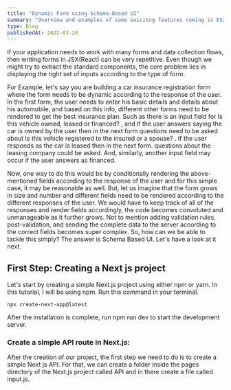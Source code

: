 ```yaml
---
title: "Dynamic Form using Schema-Based UI"
summary: "Overview and examples of some exicitng features coming in ES2022."
type: Blog
publishedAt: 2022-03-28
---
```


If your application needs to work with many forms and data collection flows, then writing forms in JSX(React) can be very repetitive. Even though we might try to extract the standard components, the core problem lies in displaying the right set of inputs according to the type of form.

For Example, let's say you are building a car insurance registration form where the form needs to be dynamic according to the response of the user. In the first form, the user needs to enter his basic details and details about his automobile, and based on this info, different other forms need to be rendered to get the best insurance plan. Such as there is an input field for Is this vehicle owned, leased or financed? , and if the user answers saying the car is owned by the user then in the next form questions need to be asked about Is this vehicle registered to the insured or a spouse? . If the user responds as the car is leased then in the next form. questions about the leasing company could be asked. And, similarly, another input field may occur if the user answers as financed.

Now, one way to do this would be by conditionally rendering the above-mentioned fields according to the response of the user and for this simple case, it may be reasonable as well. But, let us imagine that the form grows in size and number and different fields need to be rendered according to the different responses of the user. We would have to keep track of all of the responses and render fields accordingly, the code becomes convoluted and unmanageable as it further grows. Not to mention adding validation rules, post-validation, and sending the complete data to the server according to the correct fields becomes super complex. So, how can we be able to tackle this simply? The answer is Schema Based UI. Let's have a look at it next.

## First Step: Creating a Next js project

Let's start by creating a simple Next.js project using either npm or yarn. In this tutorial, I will be using npm. Run this command in your terminal.

`npx create-next-app@latest`

After the installation is complete, run npm run dev to start the development server.

### Create a simple API route in Next.js:

After the creation of our project, the first step we need to do is to create a simple Next js API. For that, we can create a folder inside the pages directory of the Next.js project called API and in there create a file called input.js.

